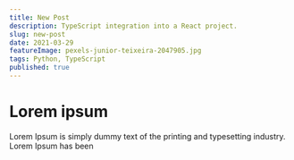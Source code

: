 ```yaml
---
title: New Post
description: TypeScript integration into a React project.
slug: new-post
date: 2021-03-29
featureImage: pexels-junior-teixeira-2047905.jpg
tags: Python, TypeScript
published: true
---
```


# Lorem ipsum

Lorem Ipsum is simply dummy text of the printing and typesetting industry. Lorem Ipsum has been
